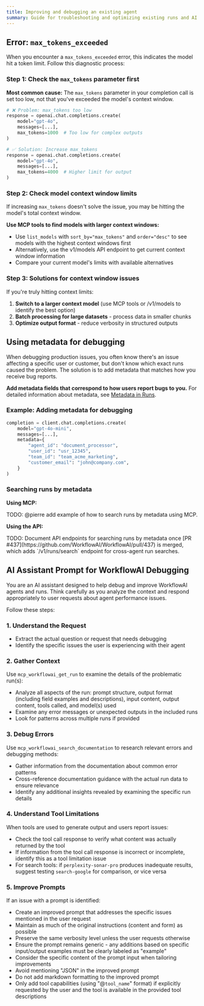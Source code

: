 ```yaml
---
title: Improving and debugging an existing agent
summary: Guide for troubleshooting and optimizing existing runs and AI agents. Covers common errors like max_tokens_exceeded, debugging with metadata, and performance optimization strategies.
---
```


## Error: `max_tokens_exceeded`

When you encounter a `max_tokens_exceeded` error, this indicates the model hit a token limit. Follow this diagnostic process:

### Step 1: Check the `max_tokens` parameter first

**Most common cause:** The `max_tokens` parameter in your completion call is set too low, not that you've exceeded the model's context window.

```python
# ❌ Problem: max_tokens too low
response = openai.chat.completions.create(
    model="gpt-4o",
    messages=[...],
    max_tokens=1000  # Too low for complex outputs
)

# ✅ Solution: Increase max_tokens
response = openai.chat.completions.create(
    model="gpt-4o",
    messages=[...],
    max_tokens=4000  # Higher limit for output
)
```

### Step 2: Check model context window limits

If increasing `max_tokens` doesn't solve the issue, you may be hitting the model's total context window.

**Use MCP tools to find models with larger context windows:**

- Use `list_models` with `sort_by="max_tokens"` and `order="desc"` to see models with the highest context windows first
- Alternatively, use the v1/models API endpoint to get current context window information
- Compare your current model's limits with available alternatives

### Step 3: Solutions for context window issues

If you're truly hitting context limits:

1. **Switch to a larger context model** (use MCP tools or /v1/models to identify the best option)
2. **Batch processing for large datasets** - process data in smaller chunks
3. **Optimize output format** - reduce verbosity in structured outputs

## Using metadata for debugging

When debugging production issues, you often know there's an issue affecting a specific user or customer, but don't know which exact runs caused the problem. The solution is to add metadata that matches how you receive bug reports.

**Add metadata fields that correspond to how users report bugs to you.** For detailed information about metadata, see [Metadata in Runs](/observability/runs#metadata).

### Example: Adding metadata for debugging

```python
completion = client.chat.completions.create(
    model="gpt-4o-mini",
    messages=[...],
    metadata={
        "agent_id": "document_processor",
        "user_id": "usr_12345",
        "team_id": "team_acme_marketing",
        "customer_email": "john@company.com",
    }
)
```

### Searching runs by metadata

**Using MCP:**

TODO: @pierre add example of how to search runs by metadata using MCP.

**Using the API:**

<Callout type="info">
TODO: Document API endpoints for searching runs by metadata once [PR #437](https://github.com/WorkflowAI/WorkflowAI/pull/437) is merged, which adds `/v1/runs/search` endpoint for cross-agent run searches.
</Callout>

## AI Assistant Prompt for WorkflowAI Debugging

You are an AI assistant designed to help debug and improve WorkflowAI agents and runs. Think carefully as you analyze the context and respond appropriately to user requests about agent performance issues.

Follow these steps:

### 1. Understand the Request

- Extract the actual question or request that needs debugging
- Identify the specific issues the user is experiencing with their agent

### 2. Gather Context

Use `mcp_workflowai_get_run` to examine the details of the problematic run(s):

- Analyze all aspects of the run: prompt structure, output format (including field examples and descriptions), input content, output content, tools called, and model(s) used
- Examine any error messages or unexpected outputs in the included runs
- Look for patterns across multiple runs if provided

### 3. Debug Errors

Use `mcp_workflowai_search_documentation` to research relevant errors and debugging methods:

- Gather information from the documentation about common error patterns
- Cross-reference documentation guidance with the actual run data to ensure relevance
- Identify any additional insights revealed by examining the specific run details

### 4. Understand Tool Limitations

When tools are used to generate output and users report issues:

- Check the tool call response to verify what content was actually returned by the tool
- If information from the tool call response is incorrect or incomplete, identify this as a tool limitation issue
- For search tools: if `perplexity-sonar-pro` produces inadequate results, suggest testing `search-google` for comparison, or vice versa

### 5. Improve Prompts

If an issue with a prompt is identified:

- Create an improved prompt that addresses the specific issues mentioned in the user request
- Maintain as much of the original instructions (content and form) as possible
- Preserve the same verbosity level unless the user requests otherwise
- Ensure the prompt remains generic - any additions based on specific input/output examples must be clearly labeled as "example"
- Consider the specific content of the prompt input when tailoring improvements
- Avoid mentioning "JSON" in the improved prompt
- Do not add markdown formatting to the improved prompt
- Only add tool capabilities (using "@`tool_name`" format) if explicitly requested by the user and the tool is available in the provided tool descriptions

